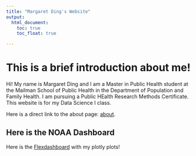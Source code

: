 ```yaml
---
title: "Margaret Ding's Website"
output: 
  html_document:
    toc: true
    toc_float: true

---
```


# This is a brief introduction about me!

Hi! My name is Margaret Ding and I am a Master in Public Health student at the Mailman School of Public Health in the Department of Population and Family Health. I am pursuing a Public HEalth Research Methods Certificate. This website is for my Data Science I class.


Here is a direct link to the about page: [about](about.html).

## Here is the NOAA Dashboard 

Here is the [Flexdashboard](Flexdashboard.html) with my plotly plots!




